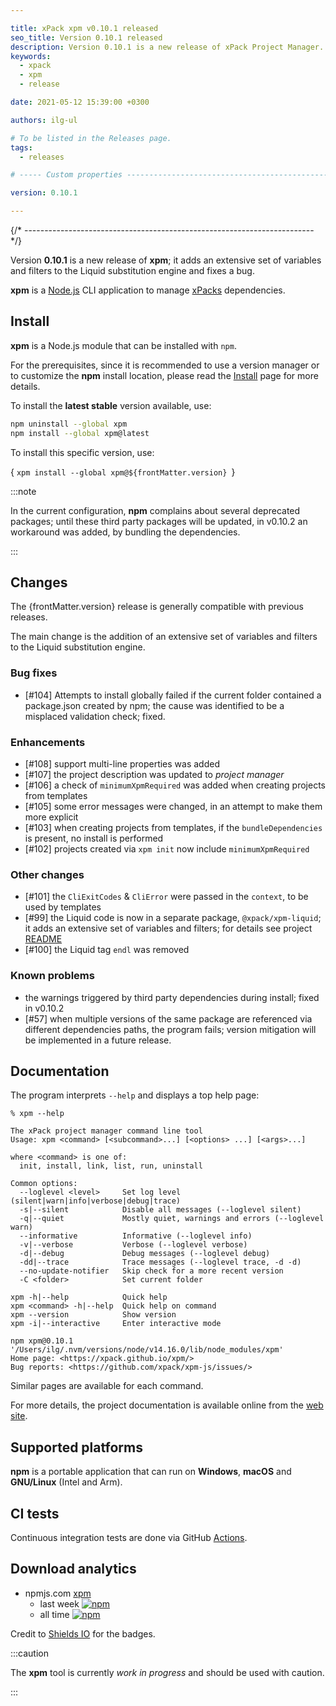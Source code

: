 ```yaml
---

title: xPack xpm v0.10.1 released
seo_title: Version 0.10.1 released
description: Version 0.10.1 is a new release of xPack Project Manager.
keywords:
  - xpack
  - xpm
  - release

date: 2021-05-12 15:39:00 +0300

authors: ilg-ul

# To be listed in the Releases page.
tags:
  - releases

# ----- Custom properties -----------------------------------------------------

version: 0.10.1

---
```



{/* ------------------------------------------------------------------------ */}

Version **0.10.1** is a new release of **xpm**; it adds an extensive set of variables and filters to the Liquid substitution engine and fixes a bug.

<!-- truncate -->

<PageMetadata title={frontMatter.seo_title} />

**xpm** is a
[Node.js](https://nodejs.org/en/) CLI
application to manage
[xPacks](https://xpack.github.io/intro/#but-what-are-xpacks) dependencies.

## Install

**xpm** is a Node.js module that can be installed with `npm`.

For the prerequisites, since it is recommended
to use a version manager or to customize the **npm** install location,
please read the
[Install](https://xpack.github.io/xpm/install/) page for more details.

To install the **latest stable** version available, use:

```sh
npm uninstall --global xpm
npm install --global xpm@latest
```

To install this specific version, use:

<CodeBlock language="sh"> {
`xpm install --global xpm@${frontMatter.version}
`} </CodeBlock>

:::note

In the current configuration,
**npm** complains about several deprecated packages;
until these third party packages will be updated,
in v0.10.2 an workaround was added, by bundling the
dependencies.

:::

## Changes

The {frontMatter.version} release
is generally compatible with previous releases.

The main change is the addition of an extensive set of variables and
filters to the Liquid substitution engine.

### Bug fixes

- [#104] Attempts to install globally failed if the current folder
  contained a package.json created by npm; the cause was identified
  to be a misplaced validation check; fixed.

### Enhancements

- [#108] support multi-line properties was added
- [#107] the project description was updated to _project manager_
- [#106] a check of `minimumXpmRequired` was added when creating projects
  from templates
- [#105] some error messages were changed, in an attempt to make them
  more explicit
- [#103] when creating projects from templates, if the `bundleDependencies`
  is present, no install is performed
- [#102] projects created via `xpm init` now include `minimumXpmRequired`

### Other changes

- [#101] the `CliExitCodes` & `CliError` were passed in the `context`,
  to be used by templates
- [#99] the Liquid code is now in a separate package, `@xpack/xpm-liquid`;
  it adds an extensive set of variables and filters; for details see project
  [README](https://github.com/xpack/xpm-liquid-ts#readme)
- [#100] the Liquid tag `endl` was removed

### Known problems

- the warnings triggered by third party dependencies during install; fixed in v0.10.2
- [#57] when multiple versions of the same package are referenced
  via different dependencies paths, the program fails; version
  mitigation will be implemented in a future release.

## Documentation

The program interprets `--help` and displays a top help page:

```console
% xpm --help

The xPack project manager command line tool
Usage: xpm <command> [<subcommand>...] [<options> ...] [<args>...]

where <command> is one of:
  init, install, link, list, run, uninstall

Common options:
  --loglevel <level>     Set log level (silent|warn|info|verbose|debug|trace)
  -s|--silent            Disable all messages (--loglevel silent)
  -q|--quiet             Mostly quiet, warnings and errors (--loglevel warn)
  --informative          Informative (--loglevel info)
  -v|--verbose           Verbose (--loglevel verbose)
  -d|--debug             Debug messages (--loglevel debug)
  -dd|--trace            Trace messages (--loglevel trace, -d -d)
  --no-update-notifier   Skip check for a more recent version
  -C <folder>            Set current folder

xpm -h|--help            Quick help
xpm <command> -h|--help  Quick help on command
xpm --version            Show version
xpm -i|--interactive     Enter interactive mode

npm xpm@0.10.1 '/Users/ilg/.nvm/versions/node/v14.16.0/lib/node_modules/xpm'
Home page: <https://xpack.github.io/xpm/>
Bug reports: <https://github.com/xpack/xpm-js/issues/>
```

Similar pages are available for each command.

For more details, the project documentation is available online from the
[web site](https://xpack.github.io/xpm/).

## Supported platforms

**npm** is a portable application that can run on
**Windows**, **macOS** and **GNU/Linux** (Intel and Arm).

## CI tests

Continuous integration tests are done via GitHub
[Actions](https://github.com/xpack/xpm-js/actions).

## Download analytics

- npmjs.com [xpm](https://www.npmjs.com/package/xpm)
  - last week [![npm](https://img.shields.io/npm/dw/xpm.svg)](https://www.npmjs.com/package/xpm/)
  - all time [![npm](https://img.shields.io/npm/dt/xpm.svg)](https://www.npmjs.com/package/xpm/)

Credit to [Shields IO](https://shields.io) for the badges.

:::caution

The **xpm** tool is currently _work in progress_ and should be used with caution.

:::
